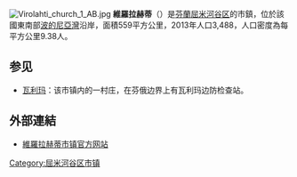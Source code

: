 [[File:Virolahti_church_1_AB.jpg|thumb]]
'''維羅拉赫蒂'''（{{lang-fi|Virolahti}}）是[[芬蘭|芬蘭]][[屈米河谷区|屈米河谷区]]的市鎮，位於該國東南部[[波的尼亞灣|波的尼亞灣]]沿岸，面積559平方公里，2013年人口3,488，人口密度為每平方公里9.38人。

== 参见 ==
* [[瓦利玛|瓦利玛]]：该市镇内的一村庄，在芬俄边界上有瓦利玛边防检查站。

==外部連結==
{{commonscat|Virolahti}}
*[http://www.virolahti.fi/ 維羅拉赫蒂市镇官方网站] {{Wayback|url=http://www.virolahti.fi/ |date=20210111113336 }} {{fi}}

{{Finland-geo-stub}}
[[Category:屈米河谷区市镇|Category:屈米河谷区市镇]]
